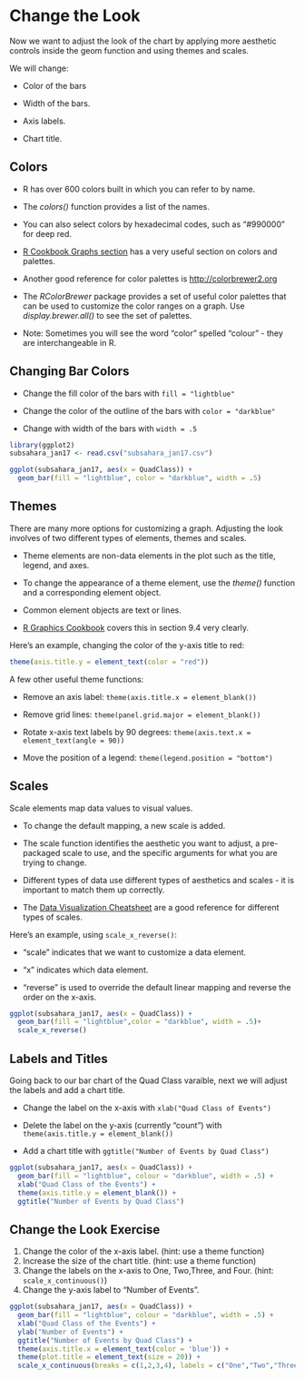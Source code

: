 # Change the Look
Now we want to adjust the look of the chart by applying more aesthetic controls inside the geom function and using themes and scales.  

We will change:

- Color of the bars

- Width of the bars.

- Axis labels.

- Chart title.



## Colors
- R has over 600 colors built in which you can refer to by name.  

- The *colors()* function provides a list of the names.  

- You can also select colors by hexadecimal codes, such as "#990000" for deep red.  

- [R Cookbook Graphs section](http://www.cookbook-r.com/Graphs/Colors_(ggplot2)/) has a very useful section on colors and palettes.

- Another good reference for color palettes is <http://colorbrewer2.org>

- The *RColorBrewer* package provides a set of useful color palettes that can be used to customize the color ranges on a graph.  Use *display.brewer.all()* to see the set of palettes. 

- Note:  Sometimes you will see the word "color" spelled "colour" - they are interchangeable in R.

## Changing Bar Colors

- Change the fill color of the bars with `fill = "lightblue"`

- Change the color of the outline of the bars with `color = "darkblue"`

- Change with width of the bars with `width = .5`
```r
library(ggplot2)
subsahara_jan17 <- read.csv("subsahara_jan17.csv")
```

```r
ggplot(subsahara_jan17, aes(x = QuadClass)) +
  geom_bar(fill = "lightblue", color = "darkblue", width = .5)
```




## Themes
There are many more options for customizing a graph.  Adjusting the look involves of two different types of elements, themes and scales.

- Theme elements are non-data elements in the plot such as the title, legend, and axes.  

- To change the appearance of a theme element, use the *theme()* function and a corresponding element object.  

- Common element objects are text or lines.  

- [R Graphics Cookbook](http://ase.tufts.edu/bugs/guide/assets/R%20Graphics%20Cookbook.pdf) covers this in section 9.4 very clearly. 

Here's an example, changing the color of the y-axis title to red:

```r
theme(axis.title.y = element_text(color = "red"))
```

A few other useful theme functions:

- Remove an axis label: `theme(axis.title.x = element_blank())`

- Remove grid lines: `theme(panel.grid.major = element_blank())`

- Rotate x-axis text labels by 90 degrees:  `theme(axis.text.x = element_text(angle = 90))`

- Move the position of a legend: `theme(legend.position = "bottom")`

## Scales
Scale elements map data values to visual values.  

- To change the default mapping, a new scale is added.  

- The scale function identifies the aesthetic you want to adjust, a pre-packaged scale to use, and the specific arguments for what you are trying to change.  

- Different types of data use different types of aesthetics and scales - it is important to match them up correctly.

- The [Data Visualization Cheatsheet](https://www.rstudio.com/resources/cheatsheets) are a good reference for different types of scales.

Here's an example, using `scale_x_reverse()`:

- "scale" indicates that we want to customize a data element.  

- "x" indicates which data element.

- "reverse" is used to override the default linear mapping and reverse the order on the x-axis.

```r
ggplot(subsahara_jan17, aes(x = QuadClass)) +
  geom_bar(fill = "lightblue",color = "darkblue", width = .5)+
  scale_x_reverse()

```



## Labels and Titles
Going back to our bar chart of the Quad Class varaible, next we will adjust the labels and add a chart title.

- Change the label on the x-axis with `xlab("Quad Class of Events")`

- Delete the label on the y-axis (currently "count") with `theme(axis.title.y = element_blank())`

- Add a chart title with `ggtitle("Number of Events by Quad Class")`

```r
ggplot(subsahara_jan17, aes(x = QuadClass)) +
  geom_bar(fill = "lightblue", colour = "darkblue", width = .5) +
  xlab("Quad Class of the Events") +
  theme(axis.title.y = element_blank()) +
  ggtitle("Number of Events by Quad Class")
```

## Change the Look Exercise
1.  Change the color of the x-axis label.  (hint: use a theme function)
2.  Increase the size of the chart title. (hint:  use a theme function)
3.  Change the labels on the x-axis to One, Two,Three, and Four.  (hint:  `scale_x_continuous()`)
4.  Change the y-axis label to "Number of Events".

```r
ggplot(subsahara_jan17, aes(x = QuadClass)) +
  geom_bar(fill = "lightblue", colour = "darkblue", width = .5) +
  xlab("Quad Class of the Events") +
  ylab("Number of Events") +
  ggtitle("Number of Events by Quad Class") +
  theme(axis.title.x = element_text(color = 'blue')) +
  theme(plot.title = element_text(size = 20)) +
  scale_x_continuous(breaks = c(1,2,3,4), labels = c("One","Two","Three","Four"))
```

